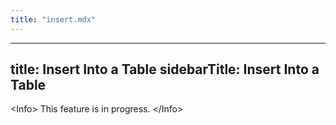 ```yaml
---
title: "insert.mdx"
---
```


---
title: Insert Into a Table
sidebarTitle: Insert Into a Table
---

&lt;Info&gt;
This feature is in progress.
&lt;/Info&gt;
